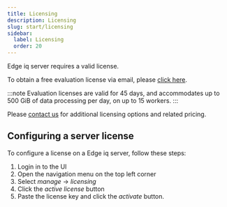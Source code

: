 ```yaml
---
title: Licensing
description: Licensing
slug: start/licensing
sidebar:
  label: Licensing
  order: 20
---
```



Edge iq server requires a valid license.

To obtain a free evaluation license via email, please [click here](http://services.edgeiq.com/l/eval-license).

:::note
Evaluation licenses are valid for 45 days, and accommodates up to 500 GiB of data processing per day, on up to 15 workers.
:::

Please [contact us](https://edgeiq.com/contact/) for additional licensing options and related pricing.

## Configuring a server license

To configure a license on a Edge iq server, follow these steps:

<Steps>

1. Login in to the UI
2. Open the navigation menu on the top left corner
3. Select _manage_ -> _licensing_
4. Click the _active license_ button
5. Paste the license key and click the _activate_ button.

</Steps>
